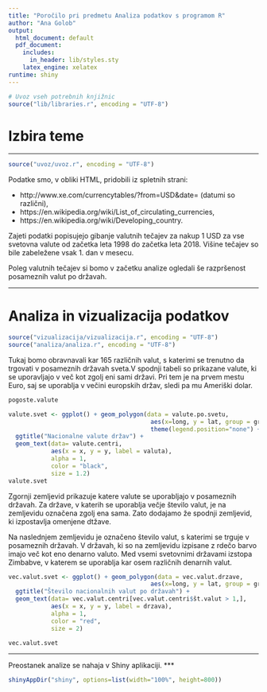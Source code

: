 ---
title: "Poročilo pri predmetu Analiza podatkov s programom R"
author: "Ana Golob"
output:
  html_document: default
  pdf_document:
    includes:
      in_header: lib/styles.sty
    latex_engine: xelatex
runtime: shiny
---

```{r setup, echo=FALSE, results='hide', message=FALSE, warning=FALSE}
# Uvoz vseh potrebnih knjižnic
source("lib/libraries.r", encoding = "UTF-8")
```

# Izbira teme

***

```{r uvoz, echo=FALSE, message=FALSE, warning=FALSE}
source("uvoz/uvoz.r", encoding = "UTF-8")
```

Podatke smo, v obliki HTML, pridobili iz spletnih strani:

* http://www.xe.com/currencytables/?from=USD&date= (datumi so različni),
* https://en.wikipedia.org/wiki/List_of_circulating_currencies,
* https://en.wikipedia.org/wiki/Developing_country.

Zajeti podatki popisujejo gibanje valutnih tečajev za nakup 1 USD za vse svetovna valute od začetka leta 1998 do začetka leta 2018. Višine tečajev so bile zabeležene vsak 1. dan v mesecu.

Poleg valutnih tečajev si bomo v začetku analize ogledali še razpršenost posameznih valut po državah. 

***

# Analiza in vizualizacija podatkov

```{r vizualizacija, echo=FALSE, message=FALSE, warning=FALSE}
source("vizualizacija/vizualizacija.r", encoding = "UTF-8")
source("analiza/analiza.r", encoding = "UTF-8")
```
Tukaj bomo obravnavali kar 165 različnih valut, s katerimi se trenutno da trgovati v posameznih državah sveta.V spodnji tabeli so prikazane valute, ki se uporavljajo v več kot zgolj eni sami državi. Pri tem je na prvem mestu Euro, saj se uporablja v večini europskih držav, sledi pa mu Ameriški dolar.

```{r pogostost, echo=FALSE, message=FALSE, warning=FALSE}
pogoste.valute
```

```{r zemljevid1, echo=FALSE,out.width = '100%', message=FALSE, warning=FALSE, fig.align='center', fig.cap=''}
valute.svet <- ggplot() + geom_polygon(data = valute.po.svetu,
                                        aes(x=long, y = lat, group = group,fill=valuta)) + coord_fixed(1.3) +
                                        theme(legend.position="none") +
  ggtitle("Nacionalne valute držav") +
  geom_text(data= valute.centri,
            aes(x = x, y = y, label = valuta),
            alpha = 1,
            color = "black",
            size = 1.2)
valute.svet
```
Zgornji zemljevid prikazuje katere valute se uporabljajo v posameznih državah.  Za države, v katerih se uporablja večje število valut, je na zemljevidu označena zgolj ena sama. Zato dodajamo že spodnji zemljevid, ki izpostavlja omenjene dtžave.

Na naslednjem zemljevidu je označeno število valut, s katerimi se trguje v posameznih državah. V državah, ki so na zemljevidu izpisane z rdečo barvo imajo več kot eno denarno valuto. Med vsemi svetovnimi državami izstopa Zimbabve, v katerem se uporablja kar osem različnih denarnih valut.


```{r zemljevid2, echo=FALSE, out.width = '100%', message=FALSE, warning=FALSE, fig.align='center', fig.cap=''}
vec.valut.svet <- ggplot() + geom_polygon(data = vec.valut.drzave,
                                        aes(x=long, y = lat, group = group,fill=št.valut)) + coord_fixed(1.3) +
  ggtitle("Število nacionalnih valut po državah") +
  geom_text(data= vec.valut.centri[vec.valut.centri$št.valut > 1,],
            aes(x = x, y = y, label = drzava),
            alpha = 1,
            color = "red",
            size = 2)

vec.valut.svet
```


***

Preostanek analize se nahaja v Shiny aplikaciji.
***

```{r shiny, echo = FALSE, warning=FALSE}
shinyAppDir("shiny", options=list(width="100%", height=800))
```
